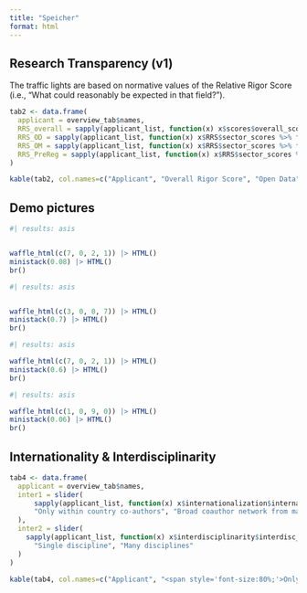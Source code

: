 ```yaml
---
title: "Speicher"
format: html
---
```


## Research Transparency (v1)

The traffic lights are based on normative values of the Relative Rigor Score (i.e., "What could reasonably be expected in that field?").

```r

tab2 <- data.frame(
  applicant = overview_tab$names,
  RRS_overall = sapply(applicant_list, function(x) x$scores$overall_score) |> cut2(RRS_norms) |> dot(),
  RRS_OD = sapply(applicant_list, function(x) x$RRS$sector_scores %>% filter(category == "Open Data") %>% pull(rel_score)) |> cut2(OD_norms) |> dot(),
  RRS_OM = sapply(applicant_list, function(x) x$RRS$sector_scores %>% filter(category == "Open Materials") %>% pull(rel_score)) |> cut2(OM_norms) |> dot(),
  RRS_PreReg = sapply(applicant_list, function(x) x$RRS$sector_scores %>% filter(category == "Preregistration") %>% pull(rel_score)) |> cut2(PreReg_norms) |> dot()
)

kable(tab2, col.names=c("Applicant", "Overall Rigor Score", "Open Data", "Open Materials", "Preregistration &<br>Replication"), escape=FALSE)
```


## Demo pictures

```r
#| results: asis


waffle_html(c(7, 0, 2, 1)) |> HTML()
ministack(0.08) |> HTML()
br()
```

```r
#| results: asis


waffle_html(c(3, 0, 0, 7)) |> HTML()
ministack(0.7) |> HTML()
br()
```

```r
#| results: asis

waffle_html(c(7, 0, 2, 1)) |> HTML()
ministack(0.6) |> HTML()
br()
```

```r
#| results: asis

waffle_html(c(1, 0, 9, 0)) |> HTML()
ministack(0.06) |> HTML()
br()
```




## Internationality & Interdisciplinarity

```r

tab4 <- data.frame(
  applicant = overview_tab$names,
  inter1 = slider(
      sapply(applicant_list, function(x) x$internationalization$international_evenness), 
      "Only within country co-authors", "Broad coauthor network from many countries"
  ),
  inter2 = slider(
    sapply(applicant_list, function(x) x$interdisciplinarity$interdisc_evenness), 
      "Single discipline", "Many disciplines"
  )
)

kable(tab4, col.names=c("Applicant", "<span style='font-size:80%;'>Only within country co-authors</span>Internationality", "Interdisciplinarity"), escape=FALSE)
```
